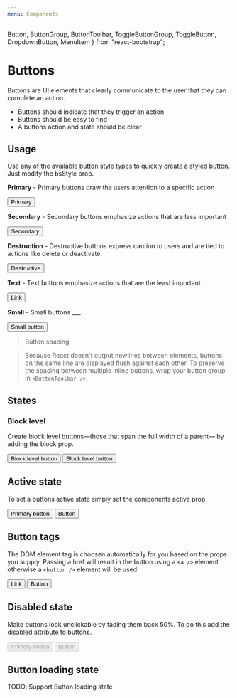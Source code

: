 ```yaml
---
menu: Components
---
```


  Button,
  ButtonGroup,
  ButtonToolbar,
  ToggleButtonGroup,
  ToggleButton,
  DropdownButton,
  MenuItem
} from "react-bootstrap";

<!-- Unused Button Styles
  <Button bsStyle="success">Success</Button>
  <Button bsStyle="info">Info</Button>
  <Button bsStyle="warning">Warning</Button>
-->

# Buttons

Buttons are UI elements that clearly communicate to the user that they can complete an action.

- Buttons should indicate that they trigger an action
- Buttons should be easy to find
- A buttons action and state should be clear

## Usage

Use any of the available button style types to quickly create a styled button. Just modify the bsStyle prop.

**Primary** - Primary buttons draw the users attention to a specific action

<Playground>
  <ButtonToolbar>
    <Button bsStyle="primary">Primary</Button>
  </ButtonToolbar>
</Playground>

**Secondary** - Secondary buttons emphasize actions that are less important

<Playground>
  <ButtonToolbar>
    <Button>Secondary</Button>
  </ButtonToolbar>
</Playground>

**Destruction** - Destructive buttons express caution to users and are tied to actions like delete or deactivate

<Playground>
  <ButtonToolbar>
    <Button bsStyle="danger">Destructive</Button>
  </ButtonToolbar>
</Playground>

**Text** - Text buttons emphasize actions that are the least important

<Playground>
  <ButtonToolbar>
    <Button bsStyle="link">Link</Button>
  </ButtonToolbar>
</Playground>

**Small** - Small buttons \_\_\_

<Playground>
  <ButtonToolbar>
    <Button bsStyle="primary" bsSize="small">
      Small button
    </Button>
  </ButtonToolbar>
</Playground>

> Button spacing

> Because React doesn't output newlines between elements, buttons on the same line are displayed flush against each other. To preserve the spacing between multiple inline buttons, wrap your button group in `<ButtonToolbar />`.

## States

### Block level

Create block level buttons—those that span the full width of a parent— by adding the block prop.

<Playground>
  <Button bsStyle="primary" bsSize="large" block>
    Block level button
  </Button>
  <Button bsSize="large" block>
    Block level button
  </Button>
</Playground>

## Active state

To set a buttons active state simply set the components active prop.

<Playground>
  <ButtonToolbar>
    <Button bsStyle="primary" bsSize="large" active>
      Primary button
    </Button>
    <Button bsSize="large" active>
      Button
    </Button>
  </ButtonToolbar>
</Playground>

## Button tags

The DOM element tag is choosen automatically for you based on the props you supply. Passing a href will result in the button using a `<a />` element otherwise a `<button />` element will be used.

<Playground>
  <ButtonToolbar>
    <Button href="#">Link</Button>
    <Button>Button</Button>
  </ButtonToolbar>
</Playground>

## Disabled state

Make buttons look unclickable by fading them back 50%. To do this add the disabled attribute to buttons.

<Playground>
  <ButtonToolbar>
    <Button bsStyle="primary" bsSize="large" disabled>
      Primary button
    </Button>
    <Button bsSize="large" disabled>
      Button
    </Button>
  </ButtonToolbar>
</Playground>

## Button loading state

TODO: Support Button loading state

<!--
## Button dropdowns

## Button groups

Group a series of buttons together on a single line with the button group.

### Basic Example

Wrap a series of `<Button />`s in a `<ButtonGroup />`.

<Playground>
  <ButtonGroup>
    <Button>Left</Button>
    <Button>Middle</Button>
    <Button>Right</Button>
  </ButtonGroup>
</Playground>

### Button toolbar

Combine sets of `<ButtonGroup />`s into a `<ButtonToolbar />` for more complex components.

<Playground>
  <ButtonToolbar>
    <ButtonGroup>
      <Button>1</Button>
      <Button>2</Button>
      <Button>3</Button>
      <Button>4</Button>
    </ButtonGroup>

    <ButtonGroup>
      <Button>5</Button>
      <Button>6</Button>
      <Button>7</Button>
    </ButtonGroup>

    <ButtonGroup>
      <Button>8</Button>
    </ButtonGroup>

  </ButtonToolbar>
</Playground>

### Sizing

Instead of applying button sizing props to every button in a group, just add `bsSize` prop to the `<ButtonGroup />`.

<Playground>
  <ButtonToolbar>
    <ButtonGroup bsSize="large">
      <Button>Left</Button>
      <Button>Middle</Button>
      <Button>Right</Button>
    </ButtonGroup>
  </ButtonToolbar>

<ButtonToolbar>
  <ButtonGroup>
    <Button>Left</Button>
    <Button>Middle</Button>
    <Button>Right</Button>
  </ButtonGroup>
</ButtonToolbar>

<ButtonToolbar>
  <ButtonGroup bsSize="small">
    <Button>Left</Button>
    <Button>Middle</Button>
    <Button>Right</Button>
  </ButtonGroup>
</ButtonToolbar>

  <ButtonToolbar>
    <ButtonGroup bsSize="xsmall">
      <Button>Left</Button>
      <Button>Middle</Button>
      <Button>Right</Button>
    </ButtonGroup>
  </ButtonToolbar>
</Playground>

### Nesting

You can place other button types within the `<ButtonGroup />` like `<DropdownButton />`s.

### Vertical variation

Make a set of buttons appear vertically stacked rather than horizontally. _Split button dropdowns are not supported here._

Just add `vertical` to the `<ButtonGroup />`.

<Playground>
  <ButtonGroup vertical>
    <Button>Button</Button>
    <Button>Button</Button>
    <DropdownButton title="Dropdown" id="bg-vertical-dropdown-1">
      <MenuItem eventKey="1">Dropdown link</MenuItem>
      <MenuItem eventKey="2">Dropdown link</MenuItem>
    </DropdownButton>
    <Button>Button</Button>
    <Button>Button</Button>
    <DropdownButton title="Dropdown" id="bg-vertical-dropdown-2">
      <MenuItem eventKey="1">Dropdown link</MenuItem>
      <MenuItem eventKey="2">Dropdown link</MenuItem>
    </DropdownButton>
    <DropdownButton title="Dropdown" id="bg-vertical-dropdown-3">
      <MenuItem eventKey="1">Dropdown link</MenuItem>
      <MenuItem eventKey="2">Dropdown link</MenuItem>
    </DropdownButton>
  </ButtonGroup>
</Playground>

Moreover, you can have buttons be block level elements so they take the full width of their container, just add `block` to the `<ButtonGroup />`, in addition to the vertical you just added.

<Playground>
  <ButtonGroup vertical block>
    <Button>Full width button</Button>
    <Button>Full width button</Button>
  </ButtonGroup>
</Playground>

### Justified button groups

Make a group of buttons stretch at equal sizes to span the entire width of its parent. Also works with button dropdowns within the button group.

> Style issues

> There are some issues and workarounds required when using this property, please see bootstrap’s button group docs for more specifics.

Just add `justified` to the `<ButtonGroup />`.

<Playground>
  <ButtonGroup justified>
    <Button href="#">Left</Button>
    <Button href="#">Middle</Button>
    <DropdownButton title="Dropdown" id="bg-justified-dropdown">
      <MenuItem eventKey="1">Dropdown link</MenuItem>
      <MenuItem eventKey="2">Dropdown link</MenuItem>
    </DropdownButton>
  </ButtonGroup>
</Playground>

### Checkbox / Radio

For checkboxes or radio buttons styled as Bootstrap buttons, use the `<ToggleButtonGroup>` and `<ToggleButton>` components. The group behaves as a form component, where the value is an array of the selected eventKeys for checkbox groups or the selected eventKey for radio groups.

> Bootstrap JS issue

> There is a known issue when including Bootstrap JS while using Toggle Button Groups. Therefore it is advised not use Bootstrap JS in conjunction with `<ToggleButtonGroup>` and `<ToggleButton>`.

#### Uncontrolled

<Playground>
  <ButtonToolbar>
    <ToggleButtonGroup type="checkbox" defaultValue={[1, 3]}>
      <ToggleButton value={1}>Checkbox 1 (pre-checked)</ToggleButton>
      <ToggleButton value={2}>Checkbox 2</ToggleButton>
      <ToggleButton value={3}>Checkbox 3 (pre-checked)</ToggleButton>
    </ToggleButtonGroup>
  </ButtonToolbar>

  <ButtonToolbar>
    <ToggleButtonGroup type="radio" name="options" defaultValue={1}>
      <ToggleButton value={1}>Radio 1 (pre-checked)</ToggleButton>
      <ToggleButton value={2}>Radio 2</ToggleButton>
      <ToggleButton value={3}>Radio 3</ToggleButton>
    </ToggleButtonGroup>
  </ButtonToolbar>
</Playground>

#### Controlled

<Playground>
  {() => {
    class ToggleButtonGroupControlled extends React.Component {
      constructor(props, context) {
        super(props, context);

        this.handleChange = this.handleChange.bind(this);

        this.state = {
          value: [1, 3]
        };
      }

      handleChange(e) {
        this.setState({ value: e });
      }

      render() {
        return (
          <ToggleButtonGroup
            type="checkbox"
            value={this.state.value}
            onChange={this.handleChange}
          >
            <ToggleButton value={1}>Checkbox 1 (pre-checked)</ToggleButton>
            <ToggleButton value={2}>Checkbox 2</ToggleButton>
            <ToggleButton value={3}>Checkbox 3 (pre-checked)</ToggleButton>
            <ToggleButton value={4} disabled>
              Checkbox 4 (disabled)
            </ToggleButton>
          </ToggleButtonGroup>
        );
      }
    }

    return <ToggleButtonGroupControlled />;

}}

</Playground>

-->

<!-- ## Button loading state
TODO: Support Button loading state -->
